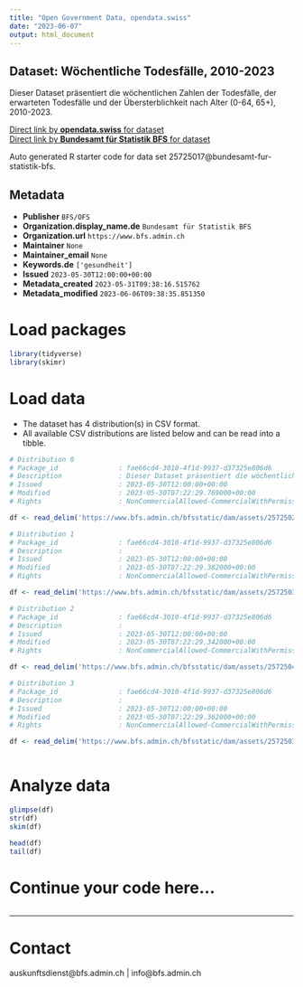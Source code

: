 ```yaml
---
title: "Open Government Data, opendata.swiss"
date: "2023-06-07"
output: html_document
---
```


## Dataset: Wöchentliche Todesfälle, 2010-2023

Dieser Dataset präsentiert die wöchentlichen Zahlen der Todesfälle, der erwarteten Todesfälle und der Übersterblichkeit nach Alter (0-64, 65+), 2010-2023.

[Direct link by **opendata.swiss** for dataset](https://opendata.swiss/de/dataset/wochentliche-todesfalle-2010-2023)<br>
[Direct link by **Bundesamt für Statistik BFS** for dataset](https://www.bfs.admin.ch/asset/de/ts-d-14.03.04.03-wr)

Auto generated R starter code for data set 25725017@bundesamt-fur-statistik-bfs.

## Metadata

- **Publisher** `BFS/OFS`
- **Organization.display_name.de** `Bundesamt für Statistik BFS`
- **Organization.url** `https://www.bfs.admin.ch`
- **Maintainer** `None`
- **Maintainer_email** `None`
- **Keywords.de** `['gesundheit']`
- **Issued** `2023-05-30T12:00:00+00:00`
- **Metadata_created** `2023-05-31T09:38:16.515762`
- **Metadata_modified** `2023-06-06T09:38:35.851350`


# Load packages

```r

library(tidyverse)
library(skimr)

```

# Load data

-   The dataset has 4 distribution(s) in CSV format.
-   All available CSV distributions are listed below and can be read into a tibble.

```r

# Distribution 0
# Package_id               : fae66cd4-3010-4f1d-9937-d37325e806d6
# Description              : Dieser Dataset präsentiert die wöchentlichen Zahlen der Todesfälle, der erwarteten Todesfälle und der Übersterblichkeit nach Alter (0-64, 65+), 2010-2023.
# Issued                   : 2023-05-30T12:00:00+00:00
# Modified                 : 2023-05-30T07:22:29.769000+00:00
# Rights                   : NonCommercialAllowed-CommercialWithPermission-ReferenceRequired

df <- read_delim('https://www.bfs.admin.ch/bfsstatic/dam/assets/25725029/master')

# Distribution 1
# Package_id               : fae66cd4-3010-4f1d-9937-d37325e806d6
# Description              : 
# Issued                   : 2023-05-30T12:00:00+00:00
# Modified                 : 2023-05-30T07:22:29.382000+00:00
# Rights                   : NonCommercialAllowed-CommercialWithPermission-ReferenceRequired

df <- read_delim('https://www.bfs.admin.ch/bfsstatic/dam/assets/25725037/master')

# Distribution 2
# Package_id               : fae66cd4-3010-4f1d-9937-d37325e806d6
# Description              : 
# Issued                   : 2023-05-30T12:00:00+00:00
# Modified                 : 2023-05-30T07:22:29.342000+00:00
# Rights                   : NonCommercialAllowed-CommercialWithPermission-ReferenceRequired

df <- read_delim('https://www.bfs.admin.ch/bfsstatic/dam/assets/25725041/master')

# Distribution 3
# Package_id               : fae66cd4-3010-4f1d-9937-d37325e806d6
# Description              : 
# Issued                   : 2023-05-30T12:00:00+00:00
# Modified                 : 2023-05-30T07:22:29.362000+00:00
# Rights                   : NonCommercialAllowed-CommercialWithPermission-ReferenceRequired

df <- read_delim('https://www.bfs.admin.ch/bfsstatic/dam/assets/25725033/master')



```

# Analyze data

```r

glimpse(df)
str(df)
skim(df)

head(df)
tail(df)

```

# Continue your code here...

```r

```

------------------------------------------------------------------------

# Contact

auskunftsdienst@bfs.admin.ch | info@bfs.admin.ch
